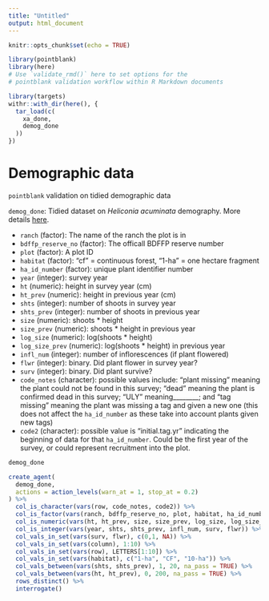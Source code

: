 ```yaml
---
title: "Untitled"
output: html_document
---
```


```r
knitr::opts_chunk$set(echo = TRUE)

library(pointblank)
library(here)
# Use `validate_rmd()` here to set options for the
# pointblank validation workflow within R Markdown documents
```

```r
library(targets)
withr::with_dir(here(), {
  tar_load(c(
    xa_done,
    demog_done
  ))
})
```

# Demographic data

`pointblank` validation on tidied demographic data

`demog_done`: Tidied dataset on *Heliconia acuminata* demography.
More details [here](https://github.com/embruna/HeliconiaDataPaper).

-   `ranch` (factor): The name of the ranch the plot is in
-   `bdffp_reserve_no` (factor): The officall BDFFP reserve number
-   `plot` (factor): A plot ID
-   `habitat` (factor): "cf" = continuous forest, "1-ha" = one hectare fragment
-   `ha_id_number` (factor): unique plant identifier number
-   `year` (integer): survey year
-   `ht` (numeric): height in survey year (cm)
-   `ht_prev` (numeric): height in previous year (cm)
-   `shts` (integer): number of shoots in survey year
-   `shts_prev` (integer): number of shoots in previous year
-   `size` (numeric): shoots \* height
-   `size_prev` (numeric): shoots \* height in previous year
-   `log_size` (numeric): log(shoots \* height)
-   `log_size_prev` (numeric): log(shoots \* height) in previous year
-   `infl_num` (integer): number of inflorescences (if plant flowered)
-   `flwr` (integer): binary. Did plant flower in survey year?
-   `surv` (integer): binary. Did plant survive?
-   `code_notes` (character): possible values include: "plant missing" meaning the plant could not be found in this survey; "dead" meaning the plant is confirmed dead in this survey; "ULY" meaning\_\_\_\_\_\_\_\_; and "tag missing" meaning the plant was missing a tag and given a new one (this does not affect the `ha_id_number` as these take into account plants given new tags)
-   `code2` (character): possible value is "initial.tag.yr" indicating the beginning of data for that `ha_id_number`. Could be the first year of the survey, or could represent recruitment into the plot.

```r
demog_done
```

```r
create_agent(
  demog_done,
  actions = action_levels(warn_at = 1, stop_at = 0.2)
) %>% 
  col_is_character(vars(row, code_notes, code2)) %>% 
  col_is_factor(vars(ranch, bdffp_reserve_no, plot, habitat, ha_id_number)) %>% 
  col_is_numeric(vars(ht, ht_prev, size, size_prev, log_size, log_size_prev)) %>%
  col_is_integer(vars(year, shts, shts_prev, infl_num, surv, flwr)) %>% 
  col_vals_in_set(vars(surv, flwr), c(0,1, NA)) %>% 
  col_vals_in_set(vars(column), 1:10) %>% 
  col_vals_in_set(vars(row), LETTERS[1:10]) %>% 
  col_vals_in_set(vars(habitat), c("1-ha", "CF", "10-ha")) %>% 
  col_vals_between(vars(shts, shts_prev), 1, 20, na_pass = TRUE) %>% 
  col_vals_between(vars(ht, ht_prev), 0, 200, na_pass = TRUE) %>% 
  rows_distinct() %>% 
  interrogate()
```
